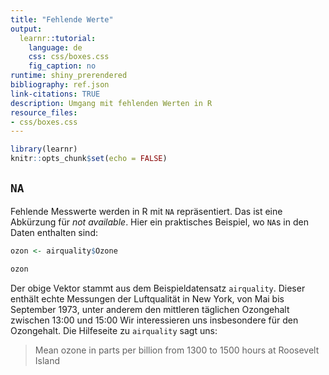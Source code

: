 ```yaml
---
title: "Fehlende Werte"
output:
  learnr::tutorial:
    language: de
    css: css/boxes.css
    fig_caption: no
runtime: shiny_prerendered
bibliography: ref.json
link-citations: TRUE
description: Umgang mit fehlenden Werten in R
resource_files:
- css/boxes.css
---
```


```r
library(learnr)
knitr::opts_chunk$set(echo = FALSE)
```


## `NA`
Fehlende Messwerte werden in R mit `NA` repräsentiert. Das ist eine Abkürzung 
für *not available*. 
Hier ein praktisches Beispiel, wo `NA`s in den Daten enthalten sind:

```r
ozon <- airquality$Ozone
```

```r
ozon
```

Der obige Vektor stammt aus dem Beispieldatensatz `airquality`.
Dieser enthält echte Messungen der Luftqualität in New York, 
von Mai bis September 1973, unter anderem den mittleren täglichen Ozongehalt
zwischen 13:00 und 15:00
Wir interessieren uns insbesondere für den Ozongehalt. Die Hilfeseite zu
`airquality` sagt uns:

> Mean ozone in parts per billion from 1300 to 1500 hours at Roosevelt Island

